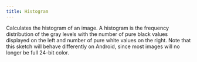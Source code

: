```yaml
---
title: Histogram
---
```



Calculates the histogram of an image.
A histogram is the frequency distribution of the gray levels with the number of
pure black values displayed on the left and number of pure white values on the right.
Note that this sketch will behave differently on Android, since most images will
no longer be full 24-bit color.
